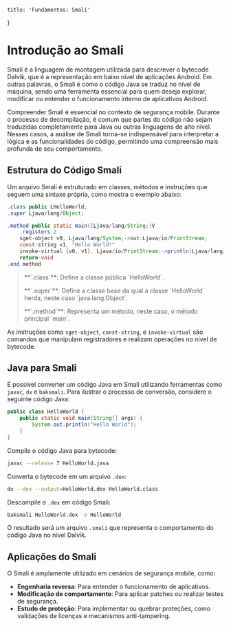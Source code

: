     title: 'Fundamentos: Smali'
}

# Introdução ao Smali
Smali é a linguagem de montagem utilizada para descrever o bytecode Dalvik, que é a representação em baixo nível de aplicações Android. Em outras palavras, o Smali é como o código Java se traduz no nível de máquina, sendo uma ferramenta essencial para quem deseja explorar, modificar ou entender o funcionamento interno de aplicativos Android.

Compreender Smali é essencial no contexto de segurança mobile. Durante o processo de decompilação, é comum que partes do código não sejam traduzidas completamente para Java ou outras linguagens de alto nível. Nesses casos, a análise de Smali torna-se indispensável para interpretar a lógica e as funcionalidades do código, permitindo uma compreensão mais profunda de seu comportamento.

## Estrutura do Código Smali
Um arquivo Smali é estruturado em classes, métodos e instruções que seguem uma sintaxe própria, como mostra o exemplo abaixo:

```java showLineNumbers
.class public LHelloWorld;
.super Ljava/lang/Object;

.method public static main([Ljava/lang/String;)V
    .registers 2
    sget-object v0, Ljava/lang/System;->out:Ljava/io/PrintStream;
    const-string v1, "Hello World!"
    invoke-virtual {v0, v1}, Ljava/io/PrintStream;->println(Ljava/lang/String;)V
    return-void
.end method
```

> <p className="!mb-2 !mt-2">**`.class`**: Define a classe pública `HelloWorld`.</p>
> <p className="!mb-2 !mt-0">**`.super`**: Define a classe base da qual a classe `HelloWorld` herda, neste caso `java.lang.Object`.</p>
> <p className="!mb-2">**`.method`**: Representa um método, neste caso, o método principal `main`.</p>

As instruções como `sget-object`, `const-string`, e `invoke-virtual` são comandos que manipulam registradores e realizam operações no nível de bytecode.

## Java para Smali

É possível converter um código Java em Smali utilizando ferramentas como `javac`, `dx` e `baksmali`. Para ilustrar o processo de conversão, considere o seguinte código Java:

```java showLineNumbers
public class HelloWorld {
    public static void main(String[] args) {
        System.out.println("Hello World");
    }
}
```

Compile o código Java para bytecode:
```bash
javac --release 7 HelloWorld.java
```

Converta o bytecode em um arquivo `.dex`:
```bash
dx --dex --output=HelloWorld.dex HelloWorld.class
```

Descompile o `.dex` em código Smali:
```bash
baksmali HelloWorld.dex -o HelloWorld
```

O resultado será um arquivo `.smali` que representa o comportamento do código Java no nível Dalvik.

## Aplicações do Smali
O Smali é amplamente utilizado em cenários de segurança mobile, como:

- **Engenharia reversa**: Para entender o funcionamento de aplicativos.
- **Modificação de comportamento**: Para aplicar patches ou realizar testes de segurança.
- **Estudo de proteção**: Para implementar ou quebrar proteções, como validações de licenças e mecanismos anti-tampering.
